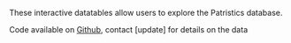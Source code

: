 <p>
These interactive datatables allow users to explore the Patristics database.</p>
<p>
Code available on <a href='https://github.com/ox-it/Live-Data_Case-Studies/tree/gh-pages/2016/Patristics'>Github</a>, contact [update] for details on the data